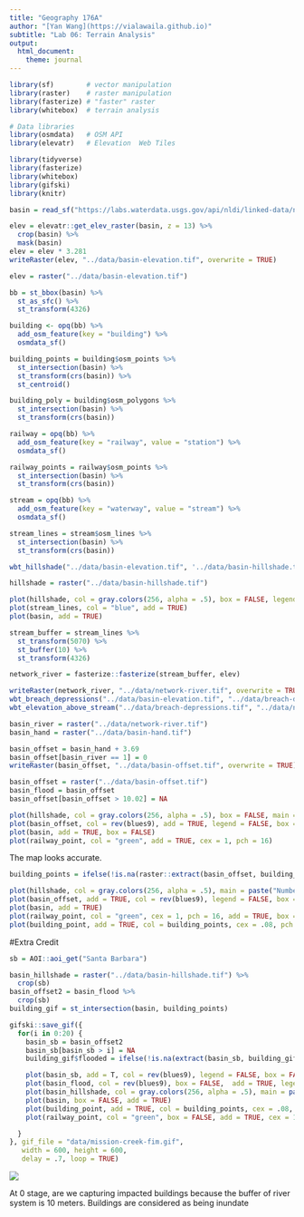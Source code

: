 ```yaml
---
title: "Geography 176A"
author: "[Yan Wang](https://vialawaila.github.io)"
subtitle: "Lab 06: Terrain Analysis"
output:
  html_document:
    theme: journal
---
```


```r
library(sf)        # vector manipulation
library(raster)    # raster manipulation
library(fasterize) # "faster" raster
library(whitebox)  # terrain analysis

# Data libraries
library(osmdata)   # OSM API
library(elevatr)   # Elevation  Web Tiles

library(tidyverse)
library(fasterize) 
library(whitebox)  
library(gifski)
library(knitr)
```

```r
basin = read_sf("https://labs.waterdata.usgs.gov/api/nldi/linked-data/nwissite/USGS-11119750/basin")

elev = elevatr::get_elev_raster(basin, z = 13) %>% 
  crop(basin) %>% 
  mask(basin)
elev = elev * 3.281
writeRaster(elev, "../data/basin-elevation.tif", overwrite = TRUE)
```

```r
elev = raster("../data/basin-elevation.tif")

bb = st_bbox(basin) %>% 
  st_as_sfc() %>% 
  st_transform(4326)

building <- opq(bb) %>% 
  add_osm_feature(key = "building") %>%
  osmdata_sf()

building_points = building$osm_points %>% 
  st_intersection(basin) %>% 
  st_transform(crs(basin)) %>% 
  st_centroid()

building_poly = building$osm_polygons %>% 
  st_intersection(basin) %>% 
  st_transform(crs(basin))

railway = opq(bb) %>% 
  add_osm_feature(key = "railway", value = "station") %>% 
  osmdata_sf()

railway_points = railway$osm_points %>% 
  st_intersection(basin) %>% 
  st_transform(crs(basin))

stream = opq(bb) %>% 
  add_osm_feature(key = "waterway", value = "stream") %>% 
  osmdata_sf()

stream_lines = stream$osm_lines %>% 
  st_intersection(basin) %>% 
  st_transform(crs(basin))
```
```r
wbt_hillshade("../data/basin-elevation.tif", '../data/basin-hillshade.tif')

hillshade = raster("../data/basin-hillshade.tif")

plot(hillshade, col = gray.colors(256, alpha = .5), box = FALSE, legend = FALSE, main = "Basin and Stream")
plot(stream_lines, col = "blue", add = TRUE)
plot(basin, add = TRUE)
```

```r
stream_buffer = stream_lines %>% 
  st_transform(5070) %>% 
  st_buffer(10) %>% 
  st_transform(4326)

network_river = fasterize::fasterize(stream_buffer, elev)

writeRaster(network_river, "../data/network-river.tif", overwrite = TRUE)
wbt_breach_depressions("../data/basin-elevation.tif", "../data/breach-depressions.tif")
wbt_elevation_above_stream("../data/breach-depressions.tif", "../data/network-river.tif", "../data/basin-hand.tif")
```


```r
basin_river = raster("../data/network-river.tif")
basin_hand = raster("../data/basin-hand.tif")

basin_offset = basin_hand + 3.69
basin_offset[basin_river == 1] = 0
writeRaster(basin_offset, "../data/basin-offset.tif", overwrite = TRUE)
```


```r
basin_offset = raster("../data/basin-offset.tif")
basin_flood = basin_offset
basin_offset[basin_offset > 10.02] = NA
```


```r
plot(hillshade, col = gray.colors(256, alpha = .5), box = FALSE, main = 'Basin and Flood Stream', legend = FALSE)
plot(basin_offset, col = rev(blues9), add = TRUE, legend = FALSE, box = FALSE)
plot(basin, add = TRUE, box = FALSE)
plot(railway_point, col = "green", add = TRUE, cex = 1, pch = 16)
```

The map looks accurate.

```r
building_points = ifelse(!is.na(raster::extract(basin_offset, building_point)), "red", "black")

plot(hillshade, col = gray.colors(256, alpha = .5), main = paste("Number of Buildings Impacted", sum(building_points == "red"), "Buildings"), legend = FALSE, box =FALSE)
plot(basin_offset, add = TRUE, col = rev(blues9), legend = FALSE, box = FALSE)
plot(basin, add = TRUE)
plot(railway_point, col = "green", cex = 1, pch = 16, add = TRUE, box = FALSE)
plot(building_point, add = TRUE, col = building_points, cex = .08, pch = 16)
```

#Extra Credit
```r
sb = AOI::aoi_get("Santa Barbara")

basin_hillshade = raster("../data/basin-hillshade.tif") %>%
  crop(sb)
basin_offset2 = basin_flood %>% 
  crop(sb)
building_gif = st_intersection(basin, building_points)

gifski::save_gif({
  for(i in 0:20) {
    basin_sb = basin_offset2
    basin_sb[basin_sb > i] = NA
    building_gif$flooded = ifelse(!is.na(extract(basin_sb, building_gif)), 1, 0)

    plot(basin_sb, add = T, col = rev(blues9), legend = FALSE, box = FALSE)
    plot(basin_flood, col = rev(blues9), box = FALSE,  add = TRUE, legend = FALSE)
    plot(basin_hillshade, col = gray.colors(256, alpha = .5), main = paste(sum(building_gif$flooded == 1), "Impacted Buildings,", i, "Foot Stage"), legend = FALSE, box =FALSE, axes = F)
    plot(basin, box = FALSE, add = TRUE)
    plot(building_point, add = TRUE, col = building_points, cex = .08, pch = 16)
    plot(railway_point, col = "green", box = FALSE, add = TRUE, cex = 1, pch = 16)

  }
}, gif_file = "data/mission-creek-fim.gif",
   width = 600, height = 600, 
   delay = .7, loop = TRUE)
```

![](../data/mission-creek-fim.gif)

At 0 stage, are we capturing impacted buildings because the buffer of river system is 10 meters. Buildings are considered as being inundate


